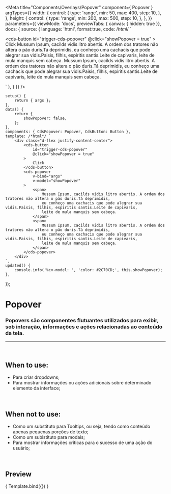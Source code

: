
<Meta
	title="Components/Overlays/Popover"
	component={ Popover }
	argTypes={{
		width: {
			control: {
				type: 'range',
				min: 50,
				max: 400,
				step: 10,
			},
		},
		height: {
			control: {
				type: 'range',
				min: 200,
				max: 500,
				step: 10,
			},
		},
	}}
	parameters={{
		viewMode: 'docs',
		previewTabs: { canvas: { hidden: true }},
		docs: {
			source: {
				language: 'html',
				format:true,
				code: /*html*/ 
`<div class="d-flex justify-content-center">
	<cds-button
		id="trigger-cds-popover"
		@click="showPopover = true"
	>
		Click
	</cds-button>
	<cds-popover
		rightAligned="false"
		targetId="trigger-cds-popover"
		width="250"
		height="250"
		v-model="showPopover"
	>
		<span>
			Mussum Ipsum, cacilds vidis litro abertis. A ordem dos tratores não altera o pão duris.Tá deprimidis,
			eu conheço uma cachacis que pode alegrar sua vidis.Paisis, filhis, espiritis santis.Leite de capivaris,
			leite de mula manquis sem cabeça.
		</span>
		<span>
			Mussum Ipsum, cacilds vidis litro abertis. A ordem dos tratores não altera o pão duris.Tá deprimidis,
			eu conheço uma cachacis que pode alegrar sua vidis.Paisis, filhis, espiritis santis.Leite de capivaris,
			leite de mula manquis sem cabeça.
		</span>
	</cds-popover>
</div>`
			},
		}
	}}
/>

	setup() {
		return { args };
	},
	data() {
		return {
			showPopover: false,
		};
	},
	components: { CdsPopover: Popover, CdsButton: Button },
	template: /*html*/ `
		<div class="d-flex justify-content-center">
			<cds-button
				id="trigger-cds-popover"
				@click="showPopover = true"
			>
				Click
			</cds-button>
			<cds-popover
				v-bind="args"
				v-model="showPopover"
			>
				<span>
					Mussum Ipsum, cacilds vidis litro abertis. A ordem dos tratores não altera o pão duris.Tá deprimidis,
					eu conheço uma cachacis que pode alegrar sua vidis.Paisis, filhis, espiritis santis.Leite de capivaris,
					leite de mula manquis sem cabeça.
				</span>
				<span>
					Mussum Ipsum, cacilds vidis litro abertis. A ordem dos tratores não altera o pão duris.Tá deprimidis,
					eu conheço uma cachacis que pode alegrar sua vidis.Paisis, filhis, espiritis santis.Leite de capivaris,
					leite de mula manquis sem cabeça.
				</span>
			</cds-popover>
		</div>
	`,
	updated() {
		console.info('%cv-model: ', 'color: #2C70CD;', this.showPopover);
	},
});

# Popover

### Popovers são componentes flutuantes utilizados para exibir, sob interação, informações e ações relacionadas ao conteúdo da tela.

---
<br />

## When to use:
- Para criar dropdowns;
- Para mostrar informações ou ações adicionais sobre determinado elemento da interface;

<br />

## When not to use:
- Como um substituto para Tooltips, ou seja, tendo como conteúdo apenas pequenas porções de texto;
- Como um subistituto para modais;
- Para mostrar informações críticas para o sucesso de uma ação do usuário;

<br />

## Preview

<Canvas>
	<Story
		name="Popover"
		args={{
			rightAligned: false,
			targetId: 'trigger-cds-popover',
			width: 250,
			height: 250,
		}}
	>
		{ Template.bind({}) }
	</Story>
</Canvas>

<ArgsTable story="Popover" />
